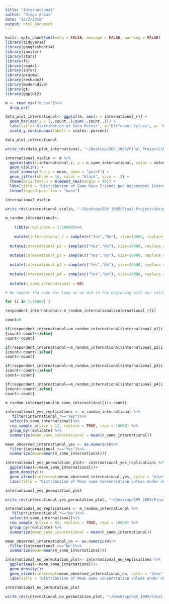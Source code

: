 ```yaml
---
title: "International"
author: "Diego Arias"
date: "12/2/2019"
output: html_document
---
```


```r
knitr::opts_chunk$set(echo = FALSE, message = FALSE, warning = FALSE)
library(tidyverse)
library(googlesheets4)
library(janitor)
library(stats)
library(fs)
library(readxl)
library(infer)
library(pracma)
library(reshape2)
library(moderndive)
library(gt)
library(ggplot2)
```

```r
m <- read_csv("m.csv")%>%
  drop_na()
```


```r
data_plot_international<- ggplot(m, aes(x = international_r)) +
  geom_bar(aes(y = (..count..)/sum(..count..))) +
  labs(title="Distribution of Data Points", x="Different Values", y= "Percentage")  +
  scale_y_continuous(labels = scales::percent)

data_plot_international

write_rds(data_plot_international, "~/Desktop/GOV_1005/Final_Project/shiny/international/barplot_international.rds")
```


```r
international_violin <- m %>%
  ggplot(aes(x=international_r, y = n_same_international, color = international_r)) +
  geom_violin() +
  stat_summary(fun.y = mean, geom = "point") +
  geom_jitter(shape = 16, color = "black", size = .5) + 
  theme(axis.text.x = element_text(angle = 90)) +
  labs(title = "Distribution of Same Race Friends per Respondent International", y = "Number of Same International Friends") +
  theme(legend.position = "none")

international_violin

write_rds(international_violin, "~/Desktop/GOV_1005/Final_Project/shiny/international/violin_international.rds")
```


```r
m_random_international<-
    
    tibble(replicate = 1:10000)%>%
  
    mutate(international_r = sample(c("Yes","No"), size=10000, replace = TRUE, prob=c(0.12,0.88)))%>%
  
  mutate(international_p1 = sample(c("Yes","No"), size=10000, replace = TRUE, prob=c(0.12,0.88)))%>%
  
  mutate(international_p2 = sample(c("Yes","No"), size=10000, replace = TRUE, prob=c(0.12,0.88)))%>%
  
  mutate(international_p3 = sample(c("Yes","No"), size=10000, replace = TRUE, prob=c(0.12,0.88)))%>%
  
  mutate(international_p4 = sample(c("Yes","No"), size=10000, replace = TRUE, prob=c(0.12,0.88)))%>%
  
  mutate(n_same_international = NA)

# We repeat the same for loop as we did in the beginning with our collected data, but with the sample we generated with the for loop above:

for (i in 1:10000) {

respondent_international<-m_random_international$international_r[i]

count=0

if(respondent_international==m_random_international$international_p1[i])
{count<-count+1}else{
count<-count}

if(respondent_international==m_random_international$international_p2[i])
{count<-count+1}else{
count<-count}

if(respondent_international==m_random_international$international_p3[i])
{count<-count+1}else{
count<-count}

if(respondent_international==m_random_international$international_p4[i])
{count<-count+1}else{
count<-count}

m_random_international$n_same_international[i]<-count}
```


```r

international_yes_replications <- m_random_international %>%
   filter(international_r=="Yes")%>%
  select(n_same_international)%>%
  rep_sample_n(size = 12, replace = TRUE, reps = 10000) %>% 
  group_by(replicate) %>% 
  summarize(mean_same_international = mean(n_same_international))

mean_observed_international_yes <- as.numeric(m%>%
  filter(international_r=="Yes")%>%
  summarize(mean=mean(n_same_international)))

international_yes_permutation_plot<- international_yes_replications %>%
  ggplot(aes(x=mean_same_international))+
  geom_density()+
  geom_vline(xintercept=mean_observed_international_yes, color = "blue") + 
  labs(title = "Distribution of Mean same concentration values under null hypothesis", subtitle = "Our observed value, shown in blue, is bigger than we would expect under random friend assignment", x = "Mean Number of Same Concentration Friends per Replication")

international_yes_permutation_plot

write_rds(international_yes_permutation_plot, "~/Desktop/GOV_1005/Final_Project/shiny/international/international_yes_permutation.rds")
```


```r
international_no_replications <- m_random_international %>%
   filter(international_r=="No")%>%
  select(n_same_international)%>%
  rep_sample_n(size = 92, replace = TRUE, reps = 10000) %>% 
  group_by(replicate) %>% 
  summarize(mean_same_international = mean(n_same_international))

mean_observed_international_no <- as.numeric(m%>%
  filter(international_r=="No")%>%
  summarize(mean=mean(n_same_international)))

international_no_permutation_plot<- international_no_replications %>%
  ggplot(aes(x=mean_same_international))+
  geom_density()+
  geom_vline(xintercept=mean_observed_international_no, color = "blue") + 
  labs(title = "Distribution of Mean same concentration values under null hypothesis", subtitle = "Our observed value, shown in blue, is smaller than we would expect under random friend assignment", x = "Mean Number of Same International Friends per Replication")

international_no_permutation_plot

write_rds(international_no_permutation_plot, "~/Desktop/GOV_1005/Final_Project/shiny/international/international_no_permutation.rds")
```